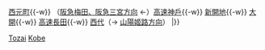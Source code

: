 {{鐵道路線
| 模板名稱 = 東西線 (神戶高速鐵道)
| 名稱 = [[File:Hanshin-logo.svg|35px|阪神電氣鐵道|link=阪神電氣鐵道]] <small>[[阪神電氣鐵道]]</small> [[神戶高速線 (阪神電氣鐵道)|神戶高速線]] 
| 代表色 = #0033cc
| 背景顏色 = #FFFFFF 
| 車站列表 = 
（[[Template:阪神本線|阪神梅田方向]] ←）[[元町站 (兵庫縣)|元町]]{{-w}} [[西元町站|西元町]]{{-w}} （[[Template:阪急神戶本線|阪急梅田、阪急三宮方向]] ←）[[高速神戶站|高速神戶]]{{-w}} [[新開地站|新開地]]{{-w}} [[大開站|大開]]{{-w}} [[高速長田站|高速長田]]{{-w}} [[西代站|西代]]（→ [[Template:山陽電氣鐵道本線|山陽姬路方向]]）
|}}<noinclude>
[[Category:神戶高速鐵道路線模板|Tozai]]
[[Category:阪神電氣鐵道路線模板|Kobe]]
</noinclude>